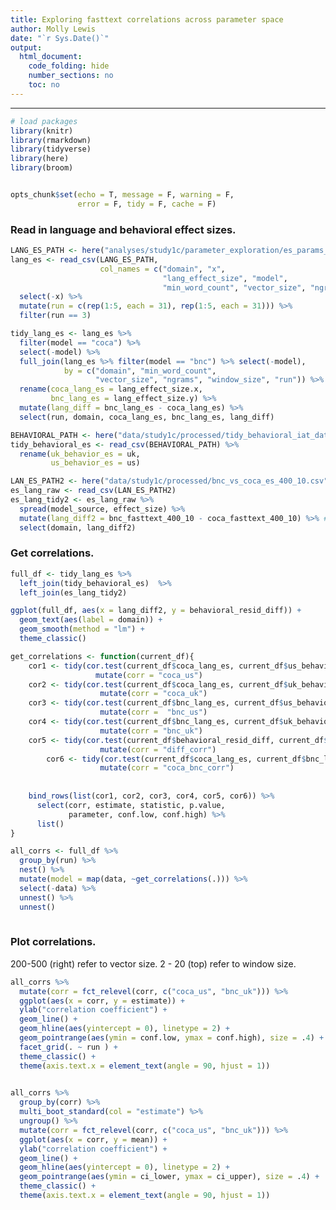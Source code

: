 ```yaml
---
title: Exploring fasttext correlations across parameter space
author: Molly Lewis 
date: "`r Sys.Date()`"
output: 
  html_document:
    code_folding: hide
    number_sections: no
    toc: no
---
```

  
******

```r

# load packages
library(knitr)
library(rmarkdown)
library(tidyverse)
library(here)
library(broom)


opts_chunk$set(echo = T, message = F, warning = F, 
               error = F, tidy = F, cache = F)
```

### Read in language and behavioral effect sizes.
```r
LANG_ES_PATH <- here("analyses/study1c/parameter_exploration/es_params_400_10.csv")
lang_es <- read_csv(LANG_ES_PATH,
                    col_names = c("domain", "x",
                                  "lang_effect_size", "model",
                                  "min_word_count", "vector_size", "ngrams", "window_size")) %>%
  select(-x) %>% 
  mutate(run = c(rep(1:5, each = 31), rep(1:5, each = 31))) %>%
  filter(run == 3)

tidy_lang_es <- lang_es %>% 
  filter(model == "coca") %>%
  select(-model) %>%
  full_join(lang_es %>% filter(model == "bnc") %>% select(-model), 
            by = c("domain", "min_word_count",
                   "vector_size", "ngrams", "window_size", "run")) %>%
  rename(coca_lang_es = lang_effect_size.x,
         bnc_lang_es = lang_effect_size.y) %>%
  mutate(lang_diff = bnc_lang_es - coca_lang_es) %>%
  select(run, domain, coca_lang_es, bnc_lang_es, lang_diff) 

BEHAVIORAL_PATH <- here("data/study1c/processed/tidy_behavioral_iat_data.csv")
tidy_behavioral_es <- read_csv(BEHAVIORAL_PATH) %>%
  rename(uk_behavior_es = uk,
         us_behavior_es = us)
```

```r

LAN_ES_PATH2 <- here("data/study1c/processed/bnc_vs_coca_es_400_10.csv")
es_lang_raw <- read_csv(LAN_ES_PATH2) 
es_lang_tidy2 <- es_lang_raw %>%
  spread(model_source, effect_size) %>%
  mutate(lang_diff2 = bnc_fasttext_400_10 - coca_fasttext_400_10) %>% # get bnc - coca lang difference
  select(domain, lang_diff2)


```

### Get correlations.
```r
full_df <- tidy_lang_es %>%
  left_join(tidy_behavioral_es)  %>%
  left_join(es_lang_tidy2)
```

```r
ggplot(full_df, aes(x = lang_diff2, y = behavioral_resid_diff)) +
  geom_text(aes(label = domain)) +
  geom_smooth(method = "lm") + 
  theme_classic()
```


```r

get_correlations <- function(current_df){
    cor1 <- tidy(cor.test(current_df$coca_lang_es, current_df$us_behavior_es)) %>%
                   mutate(corr = "coca_us")
    cor2 <- tidy(cor.test(current_df$coca_lang_es, current_df$uk_behavior_es)) %>%
                    mutate(corr = "coca_uk")
    cor3 <- tidy(cor.test(current_df$bnc_lang_es, current_df$us_behavior_es)) %>%
                    mutate(corr =  "bnc_us")
    cor4 <- tidy(cor.test(current_df$bnc_lang_es, current_df$uk_behavior_es)) %>%
                    mutate(corr = "bnc_uk")
    cor5 <- tidy(cor.test(current_df$behavioral_resid_diff, current_df$lang_diff)) %>%
                    mutate(corr = "diff_corr")
        cor6 <- tidy(cor.test(current_df$coca_lang_es, current_df$bnc_lang_es)) %>%
                    mutate(corr = "coca_bnc_corr")
    
    
    bind_rows(list(cor1, cor2, cor3, cor4, cor5, cor6)) %>%
      select(corr, estimate, statistic, p.value,
             parameter, conf.low, conf.high) %>%
      list()
}

all_corrs <- full_df %>%
  group_by(run) %>%
  nest() %>% 
  mutate(model = map(data, ~get_correlations(.))) %>%
  select(-data) %>%
  unnest() %>%
  unnest()
  
```

### Plot correlations.

200-500 (right) refer to vector size. 2 - 20 (top) refer to window size.
```r
all_corrs %>%
  mutate(corr = fct_relevel(corr, c("coca_us", "bnc_uk"))) %>%
  ggplot(aes(x = corr, y = estimate)) +
  ylab("correlation coefficient") +
  geom_line() +
  geom_hline(aes(yintercept = 0), linetype = 2) +
  geom_pointrange(aes(ymin = conf.low, ymax = conf.high), size = .4) +
  facet_grid(. ~ run ) +
  theme_classic() +
  theme(axis.text.x = element_text(angle = 90, hjust = 1))
  
```

```r
all_corrs %>%
  group_by(corr) %>%
  multi_boot_standard(col = "estimate") %>%
  ungroup() %>%
  mutate(corr = fct_relevel(corr, c("coca_us", "bnc_uk"))) %>%
  ggplot(aes(x = corr, y = mean)) +
  ylab("correlation coefficient") +
  geom_line() +
  geom_hline(aes(yintercept = 0), linetype = 2) +
  geom_pointrange(aes(ymin = ci_lower, ymax = ci_upper), size = .4) +
  theme_classic() +
  theme(axis.text.x = element_text(angle = 90, hjust = 1))


```